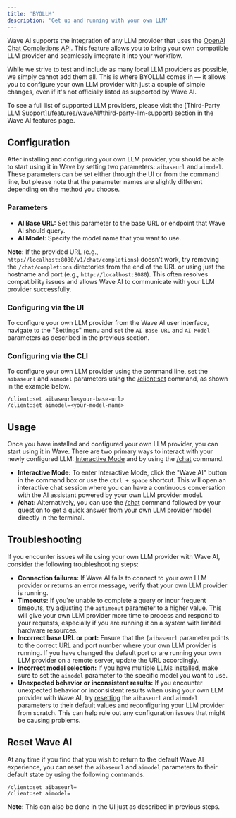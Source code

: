 ```yaml
---
title: 'BYOLLM'
description: 'Get up and running with your own LLM'
---
```


Wave AI supports the integration of any LLM provider that uses the [OpenAI Chat Completions API](https://platform.openai.com/docs/api-reference/chat). This feature allows you to bring your own compatible LLM provider and seamlessly integrate it into your workflow.

While we strive to test and include as many local LLM providers as possible, we simply cannot add them all. This is where BYOLLM comes in —  it allows you to configure your own LLM provider with just a couple of simple changes, even if it's not officially listed as supported by Wave AI.

<Tip>
To see a full list of supported LLM providers, please visit the [Third-Party LLM Support](/features/waveAI#third-party-llm-support) section in the Wave AI features page.
</Tip>


## Configuration
After installing and configuring your own LLM provider, you should be able to start using it in Wave by setting two parameters: `aibaseurl` and `aimodel`. These parameters can be set either through the UI or from the command line, but please note that the parameter names are slightly different depending on the method you choose.

### Parameters

- **AI Base URL:** Set this parameter to the base URL or endpoint that Wave AI should query.
- **AI Model**: Specify the model name that you want to use.

**Note:** If the provided URL (e.g., `http://localhost:8080/v1/chat/completions`) doesn't work, try removing the `/chat/completions` directories from the end of the URL or using just the hostname and port (e.g., `http://localhost:8080`). This often resolves compatibility issues and allows Wave AI to communicate with your LLM provider successfully.

### Configuring via the UI
To configure your own LLM provider from the Wave AI user interface, navigate to the "Settings" menu and set the `AI Base URL` and `AI Model` parameters as described in the previous section.

### Configuring via the CLI
To configure your own LLM provider using the command line, set the `aibaseurl` and `aimodel` parameters using the [/client:set](/reference/slashcommands#client-set) command, as shown in the example below.

```
/client:set aibaseurl=<your-base-url>
/client:set aimodel=<your-model-name>
```

## Usage
Once you have installed and configured your own LLM provider, you can start using it in Wave. There are two primary ways to interact with your newly configured LLM: [Interactive Mode](/features/waveAI#interactive) and by using the [/chat](/features/waveAI#chat-command) command.

- **Interactive Mode:** To enter Interactive Mode, click the "Wave AI" button in the command box or use the `ctrl + space` shortcut. This will open an interactive chat session where you can have a continuous conversation with the AI assistant powered by your own LLM provider model.
- **/chat:** Alternatively, you can use the [/chat](/features/waveAI#chat-command) command followed by your question to get a quick answer from your own LLM provider model directly in the terminal.

## Troubleshooting
If you encounter issues while using your own LLM provider with Wave AI, consider the following troubleshooting steps:

- **Connection failures:** If Wave AI fails to connect to your own LLM provider or returns an error message, verify that your own LLM provider is running.
- **Timeouts:** If you're unable to complete a query or incur frequent timeouts, try adjusting the `aitimeout` parameter to a higher value. This will give your own LLM provider more time to process and respond to your requests, especially if you are running it on a system with limited hardware resources.
- **Incorrect base URL or port:** Ensure that the `[aibaseurl` parameter points to the correct URL and port number where your own LLM provider is running. If you have changed the default port or are running your own LLM provider on a remote server, update the URL accordingly.
- **Incorrect model selection:** If you have multiple LLMs installed, make sure to set the `aimodel` parameter to the specific model you want to use.
- **Unexpected behavior or inconsistent results:** If you encounter unexpected behavior or inconsistent results when using your own LLM provider with Wave AI, try [resetting](#reset-wave-ai) the `aibaseurl` and `aimodel` parameters to their default values and reconfiguring your LLM provider from scratch. This can help rule out any configuration issues that might be causing problems.

## Reset Wave AI
At any time if you find that you wish to return to the default Wave AI experience, you can reset the `aibaseurl` and `aimodel` parameters to their default state by using the following commands.

```
/client:set aibaseurl=
/client:set aimodel=
```
**Note:** This can also be done in the UI just as described in previous steps.